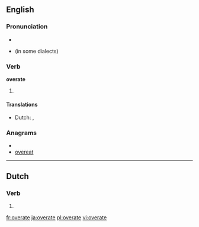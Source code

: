 ==English==

===Pronunciation===
* {{IPA|/'ovəɻeɪt/}}
* {{homophones|overrate}} (in some dialects)

===Verb===
'''overate'''

# {{past tense of|[[overeat]]}}

====Translations====
* Dutch: {{t-|nl|overat}}, {{t-|nl|overaten}}

===Anagrams===
* {{alphagram|aeeortv}}
* [[overeat#English|overeat]]

----

==Dutch==

===Verb===
{{infl|nl}}

# {{nl-verb-form|n=sg|t=past|m=subj|overeten}}

[[fr:overate]]
[[ja:overate]]
[[pl:overate]]
[[vi:overate]]